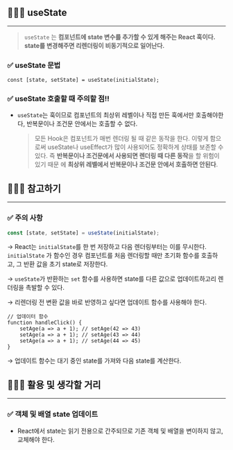 ## 🧑🏻‍💻 useState

---

> `useState` 는 **컴포넌트에 state 변수를 추가할 수 있게 해주는 React 훅이다.
> state를 변경해주면 리렌더링이 비동기적으로 일어난다.**

### ✅ useState 문법

```tsx
const [state, setState] = useState(initialState);
```

### ✅ useState 호출할 때 주의할 점!!

- `useState`는 훅이므로 컴포넌트의 최상위 레벨이나 직접 만든 훅에서만 호출해야한
  다, 반복문이나 조건문 안에서는 호출할 수 없다.
  > 모든 Hook은 컴포넌트가 매번 렌더링 될 때 같은 동작을 한다. 이렇게 함으로써
  > useState나 useEffect가 많이 사용되어도 정확하게 상태를 보존할 수 있다. 즉
  > **반복문이나 조건문에서 사용되면 렌더링 때 다른 동작**을 할 위험이 있기 때문
  > 에 **최상위 레벨에서 반복문이나 조건문 안에서 호출하면 안된다**.

## 🧑🏻‍💻 참고하기

---

### ✅ 주의 사항

```jsx
const [state, setState] = useState(initialState);
```

→ React는 `initialState`를 한 번 저장하고 다음 렌더링부터는 이를 무시한다.
`initialState` 가 함수인 경우 컴포넌트를 처음 렌더링할 때만 초기화 함수를 호출하
고, 그 반환 값을 초기 state로 저장한다.

→ `useState`가 반환하는 `set` 함수를 사용하면 state를 다른 값으로 업데이트하고리
렌더링을 촉발할 수 있다.

→ 리렌더링 전 변환 값을 바로 반영하고 싶다면 업데이트 함수를 사용해야 한다.

```tsx
// 업데이터 함수
function handleClick() {
	setAge(a => a + 1); // setAge(42 => 43)
	setAge(a => a + 1); // setAge(43 => 44)
	setAge(a => a + 1); // setAge(44 => 45)
}
```

→ 업데이트 함수는 대기 중인 state를 가져와 다음 state를 계산한다.

## 🧑🏻‍💻 활용 및 생각할 거리

---

### ✅ 객체 및 배열 **state** 업데이트

- React에서 state는 읽기 전용으로 간주되므로 기존 객체 및 배열을 변이하지 않고,
  교체해야 한다.
